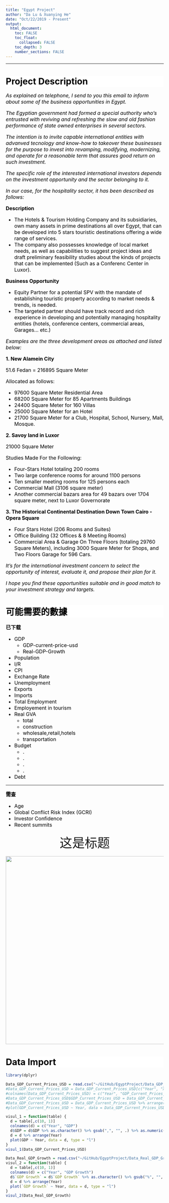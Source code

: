 ```yaml
---
title: "Egypt Project"
author: "Da Lu & Xuanying He"
date: "Oct/22/2019 - Present"
output:
  html_document:
    toc: FALSE
    toc_float: 
      collapsed: FALSE
    toc_depth: 3
    number_sections: FALSE
---
```

<style>
h1 {font-size: 28px; color: black; font-weight: bold; text-align: left; background-color: White;}
h1.title {color: black; background-color: white; text-align: center;}
h2 {font-size: 24px; color: black; font-weight: bold; font-style: normal; background-color: White;}
h3 {font-size: 20px; color: black; font-weight: bold; font-style: normal; background-color: White;}
h3.subtitle {background-color: White; text-align: center;}
h4.date {text-align: center;}
h4.author {text-align: center;}
p {font-size: 16px; color: black;}
table {border: 1px solid black; border-collapse: collapse; margin-top: 10px; margin-bottom: 10px;}
th {border: 1px solid black; width: auto; height: 50px; font-size: 16px; color: black;}
td {border: 1px solid black; width: auto; height: 50px; text-align: left; font-size: 16px; color: black; vertical-align: middle; padding: 15px;}
td.title {text-align: center;}
ol {font-size: 16px; color: black;}
ul {font-size: 16px; color: black;}
img {display: block; margin-top: 10px; margin-bottom: 10px; margin-left: auto; margin-right: auto; width: 600px;}
span.r {color: red;}
.pic_heading {font-size: 40px; text-align: center;}
</style>

---

# Project Description
*As explained on telephone, I send to you this email to inform about some of the business opportunities in Egypt.*

*The Egyptian government had formed a special authority who's entrusted with reviving and refreshing the slow and old fashion performance of state owned enterprises in several sectors.*

*The intention is to invite capable international entities with advanved tecnology and know-how to takeover these businesses for the purpose to invest into revamping, modifying, modernizing, and operate for a reasonable term that assures good return on such investment.*

*The specific role of the interested international investors depends on the investment opportunity and the sector belonging to it.*

*In our case, for the hospitality sector, it has been described as follows:*

**Description**

- The Hotels & Tourism Holding Company and its subsidiaries, own many assets in prime destinations all over Egypt, that can be developed into 5 stars touristic destinations offering a wide range of services.
- The company also possesses knowledge of local market needs, as well as capabilities to suggest project ideas and draft preliminary feasibility studies about the kinds of projects that can be implemented (Such as a Conferenc Center in Luxor).

**Business Opportunity**

- Equity Partner for a potential SPV with the mandate of establishing touristic property according to market needs & trends, is needed.
- The targeted partner should have track record and rich experience in developing and potentially managing hospitality entities (hotels, conference centers, commercial areas, Garages... etc.)

*Examples are the three development areas as attached and listed below:*

**1. New Alamein City**

51.6 Fedan = 216895 Square Meter

Allocated as follows:

- 97600 Square Meter Residential Area
- 68200 Square Meter for 85 Apartments Buildings
- 24400 Square Meter for 160 Villas
- 25000 Square Meter for an Hotel
- 21700 Square Meter for a Club, Hospital, School, Nursery, Mall, Mosque.

**2. Savoy land in Luxor**

21000 Square Meter

Studies Made For the Following:

- Four-Stars Hotel totaling 200 rooms
- Two large conference rooms for around 1100 persons
- Ten smaller meeting rooms for 125 persons each
- Commercial Mall (3106 square meter)
- Another commercial bazars area for 49 bazars over 1704 square meter, next to Luxor Governorate

**3. The Historical Continental Destination Down Town Cairo - Opera Square**

- Four Stars Hotel (206 Rooms and Suites)
- Office Building (32 Offices & 8 Meeting Rooms)
- Commercial Area & Garage On Three Floors (totaling 29760 Square Meters), including 3000 Square Meter for Shops, and Two Floors Garage for 596 Cars.

*It's for the international investment concern to select the opportunity of interest, evaluate it, and propose their plan for it.*

*I hope you find these opportunities suitable and in good match to your investment strategy and targets.*

# 可能需要的數據
**已下载**

- GDP
    - GDP-current-price-usd
    - Real-GDP-Growth
- Population
- I/R
- CPI
- Exchange Rate
- Unemployment
- Exports
- Imports
- Total Employment
- Employement in tourism
- Real GVA
    - total
    - construction
    - wholesale,retail,hotels
    - transportation
- Budget
    - .
    - .
    - .
    - .
- Debt

---

**需查**

- Age
- Global Conflict Risk Index (GCRI)
- Investor Confidence
- Recent summits

<div class="pic_heading">这是标题</div>

![](https://media.tacdn.com/media/attractions-splice-spp-674x446/06/6b/9b/69.jpg)

# Data Import
```r
library(dplyr)
```

```r
Data_GDP_Current_Prices_USD = read.csv("~/GitHub/EgyptProject/Data_GDP_Current_Prices_USD.csv", encoding="UTF-8")
#Data_GDP_Current_Prices_USD = Data_GDP_Current_Prices_USD[c("Year", "X.U.FEFF..DownloadDisplay")]
#colnames(Data_GDP_Current_Prices_USD) = c("Year", "GDP_Current_Prices_USD")
#Data_GDP_Current_Prices_USD$GDP_Current_Prices_USD = Data_GDP_Current_Prices_USD$GDP_Current_Prices_USD %>% as.character() %>% gsub(",", "", .) %>% as.numeric()
#Data_GDP_Current_Prices_USD = Data_GDP_Current_Prices_USD %>% arrange(Year)
#plot(GDP_Current_Prices_USD ~ Year, data = Data_GDP_Current_Prices_USD, type = "l")

visul_1 = function(table) {
  d = table[,c(10, 1)]
  colnames(d) = c("Year", "GDP")
  d$GDP = d$GDP %>% as.character() %>% gsub(",", "", .) %>% as.numeric()
  d = d %>% arrange(Year)
  plot(GDP ~ Year, data = d, type = "l")
}
visul_1(Data_GDP_Current_Prices_USD)
```

```r
Data_Real_GDP_Growth = read.csv("~/GitHub/EgyptProject/Data_Real_GDP_Growth.csv", encoding="UTF-8")
visul_2 = function(table) {
  d = table[,c(10, 1)]
  colnames(d) = c("Year", "GDP Growth")
  d$`GDP Growth` = d$`GDP Growth` %>% as.character() %>% gsub("%", "", .) %>% as.numeric()
  d = d %>% arrange(Year)
  plot(`GDP Growth` ~ Year, data = d, type = "l")
}
visul_2(Data_Real_GDP_Growth)
```


